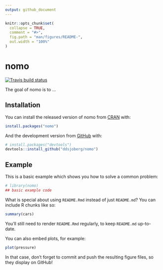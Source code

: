 ```yaml
---
output: github_document
---
```


<!-- README.md is generated from README.Rmd. Please edit that file -->

```r
knitr::opts_chunk$set(
  collapse = TRUE,
  comment = "#>",
  fig.path = "man/figures/README-",
  out.width = "100%"
)
```
# nomo

<!-- badges: start -->
  [![Travis build status](https://travis-ci.org/ddsjoberg/nomo.svg?branch=master)](https://travis-ci.org/ddsjoberg/nomo)
  <!-- badges: end -->

The goal of nomo is to ...

## Installation

You can install the released version of nomo from [CRAN](https://CRAN.R-project.org) with:

``` r
install.packages("nomo")
```

And the development version from [GitHub](https://github.com/) with:

``` r
# install.packages("devtools")
devtools::install_github("ddsjoberg/nomo")
```
## Example

This is a basic example which shows you how to solve a common problem:

```r
# library(nomo)
## basic example code
```

What is special about using `README.Rmd` instead of just `README.md`? You can include R chunks like so:

```r
summary(cars)
```

You'll still need to render `README.Rmd` regularly, to keep `README.md` up-to-date.

You can also embed plots, for example:

```r
plot(pressure)
```

In that case, don't forget to commit and push the resulting figure files, so they display on GitHub!
